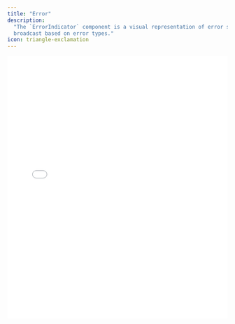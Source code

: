 ```yaml
---
title: "Error"
description:
  "The `ErrorIndicator` component is a visual representation of error states in
  broadcast based on error types."
icon: triangle-exclamation
---
```


<iframe
  src={`https://ui-kit-docs-embed.vercel.app/broadcast/error`}
  height="600px"
  width="100%"
  frameBorder="0"
  allowFullScreen
  allow="autoplay; encrypted-media; fullscreen; picture-in-picture; display-capture; camera; microphone"
  style={{
    borderRadius: 10,
    backgroundColor: "black",
  }}
/>

<Info>
  The `Error` component can be shown for all error types, or a subset of them.
  It is usually recommended to be more granular in the error types, since some
  errors are more "fatal" and some cannot be recovered from.
</Info>

## Features

- Conditional rendering based on the error state, customizable with the
  `matcher` pattern
- Dynamic data attributes for custom styling based on the current error state

## Anatomy

Import the components and piece the parts together.

```tsx
import * as Broadcast from "@livepeer/react/broadcast";

export default () => (
  <Broadcast.Root>
    <Broadcast.Container>
      <Broadcast.ErrorIndicator />
    </Broadcast.Container>
  </Broadcast.Root>
);
```

## Props

The component accepts all props suitable for a div element, in addition to the
following specific props:

### `forceMount`

A boolean to force the component's presence in the DOM, useful for controlling
animations with external libraries.

### `matcher`

A prop to define the condition under which the `ErrorIndicator` should be
visible. It can be a string indicating a broad category of errors (like `"all"`
or `"not-permissions"`) or a more specific error type. Alternatively, it can be
a function for custom logic, receiving the PlaybackError type and returning a
boolean for whether it should be shown.

## Data Attributes

### `data-livepeer-error-indicator`

Always present to indicate the component's role.

### `data-error-state`

Indicates whether there is an error (`"true"` or `"false"`).

### `data-error-type`

Specifies the type of the current error or `"none"` if no error is present.

Could be one of:
`"offline" | "access-control" | "fallback" | "permissions" | "unknown" | "none"`

### `data-visible`

Reflects whether the indicator is currently visible (`"true"` or `"false"`).

This is often used for dynamically applying enter/exit CSS animations.
